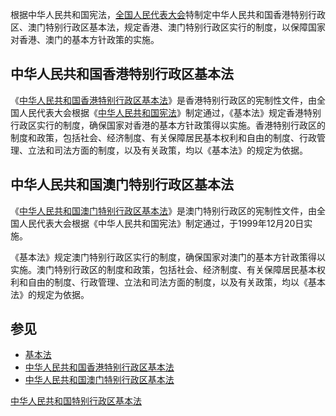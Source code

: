 {{多個問題|
{{Unreferenced|time=2015-12-27T14:47:36+00:00}}
{{rewrite|time=2015-12-14T02:40:39+00:00}}
}}
{{legal}}
根据中华人民共和国宪法，[[全国人民代表大会|全国人民代表大会]]特制定中华人民共和国香港特别行政区、澳门特别行政区基本法，规定香港、澳门特别行政区实行的制度，以保障国家对香港、澳门的基本方针政策的实施。

== 中华人民共和国香港特别行政区基本法 ==
《[[中華人民共和國香港特別行政區基本法|中华人民共和国香港特别行政区基本法]]》是香港特别行政区的宪制性文件，由全国人民代表大会根据《[[中华人民共和国宪法修正案_(2018年)|中华人民共和国宪法]]》制定通过，《基本法》规定香港特别行政区实行的制度，确保国家对香港的基本方针政策得以实施。香港特别行政区的制度和政策，包括社会、经济制度、有关保障居民基本权利和自由的制度、行政管理、立法和司法方面的制度，以及有关政策，均以《基本法》的规定为依据。

== 中华人民共和国澳门特别行政区基本法 ==
《[[中华人民共和国澳门特别行政区基本法|中华人民共和国澳门特别行政区基本法]]》是澳门特别行政区的宪制性文件，由全国人民代表大会根据《中华人民共和国宪法》制定通过，于1999年12月20日实施。

《基本法》规定澳门特别行政区实行的制度，确保国家对澳门的基本方针政策得以实施。澳门特别行政区的制度和政策，包括社会、经济制度、有关保障居民基本权利和自由的制度、行政管理、立法和司法方面的制度，以及有关政策，均以《基本法》的规定为依据。

==参见==
*[[基本法|基本法]]
*[[中華人民共和國香港特別行政區基本法|中华人民共和国香港特别行政区基本法]]
*[[中華人民共和國澳門特別行政區基本法|中华人民共和国澳门特别行政区基本法]]
{{DEFAULTSORT:T中華人民共和國特別行政區基本法}}
[[Category:中华人民共和国特别行政区基本法|]]